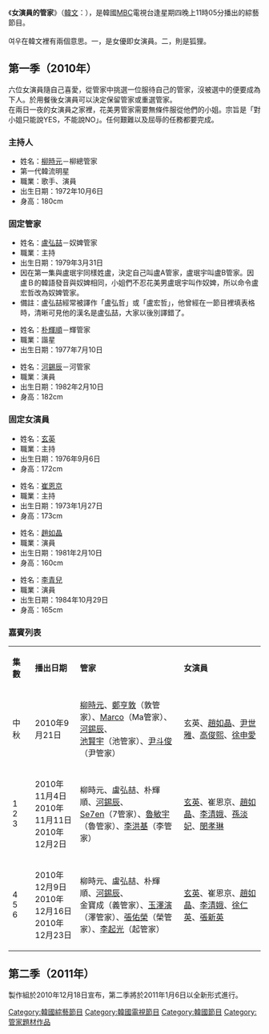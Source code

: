 
{{電視節目信息框
| 名稱       = 女演員的管家<br />여우의 집사
| 原名       = {{lang|ko|여우의 집사}}
| 圖片       = [[File:Fox's_Butler_Logo.jpg|File:Fox's Butler Logo.jpg]]
| 類型       = 韓國綜藝
| 主持       = 柳時元<br />盧弘喆<br />朴輝順<br />河石鎮

| 地區       = {{KOR}}
| 語言       = [[韓語|韓語]]
| 製片人     = [[MBC|MBC]]
| 監製       = 
| 編審       = 
| 每集長     = 約90分鐘
| 頻道       = 
| 電視網     = 
| 電視臺     = 
| 視頻制式   = 
| 音頻制式   = 
| 首播國家   = 
| 首播地區   = 
| 開始       = 2010年11月4日
| 結束       = 2010年12月23日
| 官方網站   = 
| imdb_id   = 
| tv_com_id = 
}}
《'''女演員的管家'''》（[[韓文|韓文]]：{{lang|ko|'''여우의 집사'''}}），是韓國[[MBC|MBC]]電視台逢星期四晚上11時05分播出的綜藝節目。<br>
<br />여우在韓文裡有兩個意思。一，是女優即女演員。二，則是狐狸。

== 第一季（2010年） ==
六位女演員隨自己喜愛，從管家中挑選一位服待自己的管家，沒被選中的便要成為下人。於用餐後女演員可以決定保留管家或重選管家。<br>
在兩日一夜的女演員之家裡，花美男管家需要無條件服從他們的小姐。宗旨是「對小姐只能說YES，不能說NO」。任何艱難以及屈辱的任務都要完成。

=== 主持人 ===
* 姓名：[[柳時元|柳時元]]－柳總管家
* 第一代韓流明星
* 職業：歌手、演員
* 出生日期：1972年10月6日
* 身高：180cm

=== 固定管家 ===
* 姓名：[[盧弘喆|盧弘喆]]－奴婢管家
* 職業：主持
* 出生日期：1979年3月31日
* 因在第一集與盧珉宇同樣姓盧，決定自己叫盧A管家，盧珉宇叫盧B管家。因盧Ｂ的韓語發音與奴婢相同，小姐們不忍花美男盧珉宇叫作奴婢，所以命令盧宏哲改為奴婢管家。
* 備註：盧弘喆經常被譯作「盧弘哲」或「盧宏哲」，他曾經在一節目裡填表格時，清晰可見他的漢名是盧弘喆，大家以後別譯錯了。

* 姓名：[[朴輝順|朴輝順]]－輝管家
* 職業：諧星
* 出生日期：1977年7月10日

* 姓名：[[河錫辰|河錫辰]]－河管家
* 職業：演員
* 出生日期：1982年2月10日
* 身高：182cm

=== 固定女演員 ===
* 姓名：[[玄英|玄英]]
* 職業：主持
* 出生日期：1976年9月6日
* 身高：172cm

* 姓名：[[崔恩京|崔恩京]]
* 職業：主持
* 出生日期：1973年1月27日
* 身高：173cm

* 姓名：[[趙如晶|趙如晶]]
* 職業：演員
* 出生日期：1981年2月10日
* 身高：160cm

* 姓名：[[李青兒|李青兒]]
* 職業：演員
* 出生日期：1984年10月29日
* 身高：165cm

=== 嘉賓列表 ===
{|class="wikitable" width="90%" style="font-size:90%;"
|- style="background:#FFF; color:#000" align=center
|style="width:2% " |'''集數'''||style="width:5%"|'''播出日期'''||style="width:18%"|'''管家'''||style="width:14%"|'''女演員'''
|-
|中秋||2010年9月21日||[[柳時元|柳時元]]、[[鄭亨敦|鄭亨敦]]（敦管家）、[[Marco|Marco]]（Ma管家）、[[河錫辰|河錫辰]]、<br />[[池賢宇|池賢宇]]（池管家）、[[尹斗俊|尹斗俊]]（尹管家）|| 玄英、[[趙如晶|趙如晶]]、[[尹世雅|尹世雅]]、[[高俊熙|高俊熙]]、[[徐申愛|徐申愛]]
|-
| 1<br />2<br />3||2010年11月4日<br />2010年11月11日<br />2010年12月2日 || 柳時元、盧弘喆、朴輝順、[[河錫辰|河錫辰]]、<br />[[Se7en|Se7en]]（7管家）、[[魯敏宇|魯敏宇]]（魯管家）、[[李洪基|李洪基]]（李管家）||[[玄英|玄英]]、崔恩京、[[趙如晶|趙如晶]]、[[李清娥|李清娥]]、[[孫淡妃|孫淡妃]]、[[閔孝琳|閔孝琳]]
|-
| 4<br />5<br/>6||2010年12月9日<br />2010年12月16日<br/>2010年12月23日 || 柳時元、盧弘喆、朴輝順、[[河錫辰|河錫辰]]、<br />金寶成（義管家）、[[玉澤演|玉澤演]]（澤管家）、[[張佑榮|張佑榮]]（榮管家）、[[李起光|李起光]]（起管家）||[[玄英|玄英]]、崔恩京、[[趙如晶|趙如晶]]、[[李清娥|李清娥]]、[[徐仁英|徐仁英]]、[[張新英|張新英]]
|}

== 第二季（2011年） ==
製作組於2010年12月18日宣布，第二季將於2011年1月6日以全新形式進行。
{{DEFAULTSORT:Yeouui Jibsa}}
[[Category:韓國綜藝節目|Category:韓國綜藝節目]]
[[Category:韓國電視節目|Category:韓國電視節目]]
[[Category:韓國節目|Category:韓國節目]]
[[Category:管家題材作品|Category:管家題材作品]]